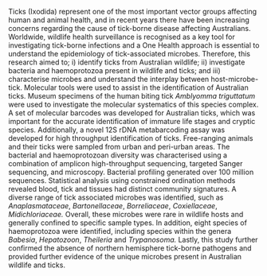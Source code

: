 Ticks (Ixodida) represent one of the most important vector groups affecting human and animal health, and in recent years there have been increasing concerns regarding the cause of tick-borne disease affecting Australians. Worldwide, wildlife health surveillance is recognised as a key tool for investigating tick-borne infections and a One Health approach is essential to understand the epidemiology of tick-associated microbes. Therefore, this research aimed to; i) identify ticks from Australian wildlife; ii) investigate bacteria and haemoprotozoa present in wildlife and ticks; and iii) characterise microbes and understand the interplay between host-microbe-tick. Molecular tools were used to assist in the identification of Australian ticks. Museum specimens of the human biting tick *Amblyomma triguttatum* were used to investigate the molecular systematics of this species complex. A set of molecular barcodes was developed for Australian ticks, which was important for the accurate identification of immature life stages and cryptic species. Additionally, a novel 12S rDNA metabarcoding assay was developed for high throughput identification of ticks. Free-ranging animals and their ticks were sampled from urban and peri-urban areas. The bacterial and haemoprotozoan diversity was characterised using a combination of amplicon high-throughput sequencing, targeted Sanger sequencing, and microscopy. Bacterial profiling generated over 100 million sequences. Statistical analysis using constrained ordination methods revealed blood, tick and tissues had distinct community signatures. A diverse range of tick associated microbes was identified, such as *Anaplasmataceae*, *Bartonellaceae*, *Borreliaceae*, *Coxiellaceae*, *Midichloriaceae.*  Overall, these microbes were rare in wildlife hosts and generally confined to specific sample types. In addition, eight species of haemoprotozoa were identified, including species within the genera *Babesia*, *Hepatozoon*, *Theileria* and *Trypanosoma.* Lastly, this study further confirmed the absence of northern hemisphere tick-borne pathogens and provided further evidence of the unique microbes present in Australian wildlife and ticks. 